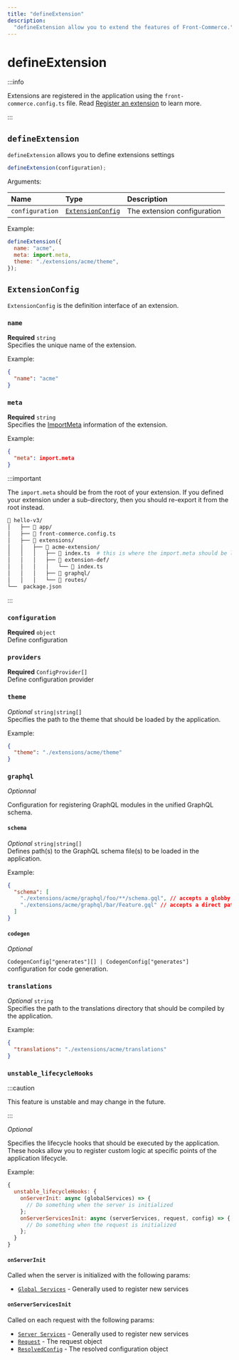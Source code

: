 ```yaml
---
title: "defineExtension"
description:
  "defineExtension allow you to extend the features of Front-Commerce."
---
```


# defineExtension

:::info

Extensions are registered in the application using the
`front-commerce.config.ts` file. Read
[Register an extension](/docs/3.x/guides/register-an-extension) to learn more.

:::

## `defineExtension`

`defineExtension` allows you to define extensions settings

```js
defineExtension(configuration);
```

Arguments:

| Name            | Type                                  | Description                 |
| :-------------- | :------------------------------------ | :-------------------------- |
| `configuration` | [`ExtensionConfig`](#extensionconfig) | The extension configuration |

Example:

```js
defineExtension({
  name: "acme",
  meta: import.meta,
  theme: "./extensions/acme/theme",
});
```

## `ExtensionConfig`

`ExtensionConfig` is the definition interface of an extension.

### `name`

**Required** `string` <br />Specifies the unique name of the extension.

Example:

```json
{
  "name": "acme"
}
```

### `meta`

<SinceVersion tag="3.4" />

**Required** `string` <br />Specifies the
[ImportMeta](https://developer.mozilla.org/en-US/docs/Web/JavaScript/Reference/Operators/import.meta)
information of the extension.

Example:

```json
{
  "meta": import.meta
}
```

:::important

The `import.meta` should be from the root of your extension. If you defined your
extension under a sub-directory, then you should re-export it from the root
instead.

```graphql
📁 hello-v3/
│   ├── 📁 app/
│   ├── 📄 front-commerce.config.ts
│   ├── 📁 extensions/
│   │   ├── 📁 acme-extension/
│   │   │   ├── 📄 index.ts  # this is where the import.meta should be located
│   │   │   ├── 📁 extension-def/
│   │   │   │   └── 📄 index.ts
│   │   │   ├── 📁 graphql/
│   │   │   └── 📁 routes/
└──  package.json
```

:::

### `configuration`

**Required** `object` <br />Define configuration

### `providers`

**Required** `ConfigProvider[]` <br />Define configuration provider

### `theme`

_Optional_ `string|string[]` <br />Specifies the path to the theme that should
be loaded by the application.

Example:

```json
{
  "theme": "./extensions/acme/theme"
}
```

### `graphql`

_Optionnal_

Configuration for registering GraphQL modules in the unified GraphQL schema.

#### `schema`

_Optional_ `string|string[]`<br />Defines path(s) to the GraphQL schema file(s)
to be loaded in the application.

Example:

```json
{
  "schema": [
    "./extensions/acme/graphql/foo/**/schema.gql", // accepts a globby pattern
    "./extensions/acme/graphql/bar/Feature.gql" // accepts a direct path
  ]
}
```

#### `codegen`

_Optional_

`CodegenConfig["generates"][] | CodegenConfig["generates"]`<br />configuration
for code generation.

### `translations`

_Optional_ `string` <br />Specifies the path to the translations directory that
should be compiled by the application.

Example:

```json
{
  "translations": "./extensions/acme/translations"
}
```

### `unstable_lifecycleHooks`

:::caution

This feature is unstable and may change in the future.

:::

_Optional_

Specifies the lifecycle hooks that should be executed by the application. These
hooks allow you to register custom logic at specific points of the application
lifecycle.

Example:

```js
{
  unstable_lifecycleHooks: {
    onServerInit: async (globalServices) => {
      // Do something when the server is initialized
    };
    onServerServicesInit: async (serverServices, request, config) => {
      // Do something when the request is initialized
    };
  }
}
```

#### `onServerInit`

<SinceVersion tag="3.6" />

Called when the server is initialized with the following params:

- [`Global Services`](./services#global-services) - Generally used to register
  new services

#### `onServerServicesInit`

Called on each request with the following params:

- [`Server Services`](./services#server-services) - Generally used to register
  new services
- [`Request`](https://developer.mozilla.org/en-US/docs/Web/API/Request) - The
  request object
- [`ResolvedConfig`](/docs/3.x/guides/configuration/add-a-configuration-provider) -
  The resolved configuration object
